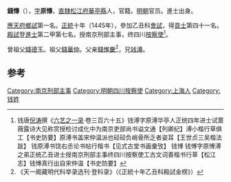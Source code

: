 {{Disputed|time=2021-11-27T12:06:12+00:00}}
'''錢慱'''（{{bd|1411年||？}}），[[表字|字]]'''原慱'''，[[南直隶|直隸]][[松江府|松江府]][[华亭县_(唐朝)|華亭縣]]人，官籍。[[明朝|明朝]]官员。進士出身。

[[应天府_(明朝)|應天府]][[鄉試|鄉試]]第一名。[[正统_(年号)|正統]]十年（1445年），參加乙丑科[[會試|會試]]，得[[貢士|貢士]]第四十一名。[[殿試|殿試]]登[[進士|進士]]第二甲第七名。授南京刑部主事，终四川[[按察使|按察使]]<ref>钱唐[[倪涛|倪涛]]撰《[[六艺之一录|六艺之一录]]·卷三百六十五》钱溥字原溥华亭人正统四年进士试蔷薇露诗大见称赏授检讨成化中为南京吏部尚书谥文通【列卿纪】溥小楷行草俱工【书史防要】原溥书盖宋仲温派也硁硁负峭骨所乏者姿耳【王世贞三吴楷法跋】 钱原溥书饶右丞论书帖行楷书【见式古堂书画彚攷】 钱博 钱愽字原愽溥之弟正统乙丑进士授南京刑部主事终四川按察使工古文词善楷书行草【松江志】钱愽真行出自宋仲温【书史防要】</ref>。

曾祖父[[錢德玉|錢德玉]]。祖父[[錢華仲|錢華仲]]。父亲[[錢惟慶|錢惟慶]]<ref>《天一阁藏明代科举录选刊·登科录》（《正統十年乙丑科殿試金榜》）</ref>，兄[[钱溥|钱溥]]。

==参考==
{{reflist}}
{{正統十年乙丑科殿試金榜}}
{{明朝官员小作品}}
[[Category:南京刑部主事|Category:南京刑部主事]]
[[Category:明朝四川按察使|Category:明朝四川按察使]]
[[Category:上海人|Category:上海人]]
[[Category:钱姓|Category:钱姓]]